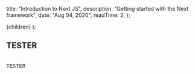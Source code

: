 
  title: "Introduction to Next JS",
  description: "Getting started with the Next framework",
  date: "Aug 04, 2020",
  readTime: 2,
};

  <ProjectPost meta={meta}>{children}</ProjectPost>
);

## TESTER

<pre>
  <div>TESTER</div>
</pre>
